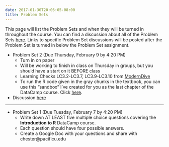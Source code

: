 ```yaml
---
date: 2017-01-30T20:05:05-08:00
title: Problem Sets
---
```


This page will list the Problem Sets and when they will be turned in throughout the course.  You can find a discussion about all of the Problem Sets [here](http://ismayc.github.io/soc301_s2017/ps-key/index.html).  Links to specific Problem Set discussions will be posted after the Problem Set is turned in below the Problem Set assignment.

- Problem Set 2 (Due Thursday, February 9 by 4:20 PM)
    - Turn in on paper
    - Will be working to finish in class on Thursday in groups, but you should have a start on it BEFORE class
    - Learning Checks LC3.2-LC3.7, LC3.9-LC3.10 from [ModernDive](https://ismayc.github.io/moderndiver-book/3-tidy.html)
    - To run the R code given in the gray chunks in the textbook, you can use this "sandbox" I've created for you as the last chapter of the DataCamp course.  Click [here](https://campus.datacamp.com/courses/effective-data-storytelling-using-the-tidyverse/8864?ex=1).

- Discussion [here](http://ismayc.github.io/soc301_s2017/ps-key/index.html)

***

- Problem Set 1 (Due Tuesday, February 7 by 4:20 PM)
    - Write down AT LEAST five multiple choice questions covering the **Introduction to R**
DataCamp course.  
    - Each question should have four possible answers.
    - Create a Google Doc with your questions and share with chester@pacificu.edu